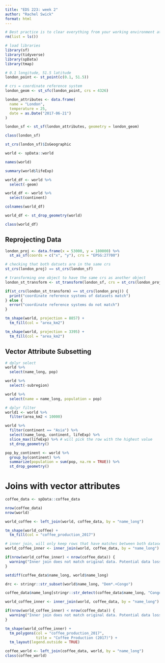 ```yaml
---
title: "EDS 223: week 2"
author: "Rachel Swick"
format: html
---
```


```r
# Best practice is to clear everything from your working environment at the beginning of your code
rm(list = ls())

# load libraries
library(sf)
library(tidyverse)
library(spData)
library(tmap)
```

```r
# 0.1 longitude, 51.5 latitude
london_point <- st_point(c(0.1, 51.5))

# crs = coordinate reference system
london_geom <- st_sfc(london_point, crs = 4326)

london_attributes <- data.frame(
  name = "London",
  temperature = 25,
  date = as.Date("2017-06-21")
)

london_sf <- st_sf(london_attributes, geometry = london_geom)

class(london_sf)

st_crs(london_sf)$IsGeographic
```

```r
world <- spData::world

names(world)

summary(world$lifeExp)
```

```r
world_df <- world %>% 
  select(-geom)

world_df <- world %>% 
  select(continent)

colnames(world_df)
```

```r
world_df <- st_drop_geometry(world)

class(world_df)
```

## Reprojecting Data

```r
london_proj <- data.frame(x = 53000, y = 180000) %>% 
  st_as_sf(coords = c("x", "y"), crs = "EPSG:27700")

# checking that both datsets are in the same crs
st_crs(london_proj) == st_crs(london_sf)

# transforming one object to have the same crs as another object
london_st_transform <- st_transform(london_sf, crs = st_crs(london_proj))
```

```r
if(st_crs(london_st_transform) == st_crs(london_proj)) {
  print("coordinate reference systems of datasets match")
} else {
  error("coordinate reference systems do not match")
}
```

```r
tm_shape(world, projection = 8857) +
  tm_fill(col = "area_km2")
```

```r
tm_shape(world, projection = 3395) +
  tm_fill(col = "area_km2")
```

## Vector Attribute Subsetting

```r
# dplyr select
world %>% 
  select(name_long, pop)

world %>% 
  select(-subregion)

world %>% 
  select(name = name_long, population = pop)
```

```r
# dplyr filter
world1 <- world %>% 
  filter(area_km2 < 10000)

world %>% 
  filter(continent == "Asia") %>% 
  select(name_long, continent, lifeExp) %>% 
  slice_max(lifeExp) %>% # will pick the row with the highest value
  st_drop_geometry()
```

```r
pop_by_continent <- world %>% 
  group_by(continent) %>% 
  summarize(population = sum(pop, na.rm = TRUE)) %>% 
  st_drop_geometry()
```

# Joins with vector attributes

```r
coffee_data <- spData::coffee_data

nrow(coffee_data)
nrow(world)
```

```r
world_coffee <- left_join(world, coffee_data, by = "name_long")
```


```r
tm_shape(world_coffee) +
  tm_fill(col = "coffee_production_2017")
```

```r
# inner join, will only keep rows that have matches between both datasets
world_coffee_inner <- inner_join(world, coffee_data, by = "name_long")

if(nrow(world_coffee_inner) < nrow(coffee_data)) {
  warning("Inner join does not match original data. Potential data loss during join.")
}
```

```r
setdiff(coffee_data$name_long, world$name_long)
```

```r
drc <- stringr::str_subset(world$name_long, "Dem*.+Congo")

coffee_data$name_long[stringr::str_detect(coffee_data$name_long, "Congo")] <- drc

world_coffee_inner <- inner_join(world, coffee_data, by = "name_long")

if(nrow(world_coffee_inner) < nrow(coffee_data)) {
  warning("Inner join does not match original data. Potential data loss during join.")
}
```

```r
tm_shape(world_coffee_inner) +
  tm_polygons(col = "coffee_production_2017",
              title = "Coffee Production (2017)") +
  tm_layout(legend.outside = TRUE)
```

```r
coffee_world <- left_join(coffee_data, world, by = "name_long")
class(coffee_world)
```





















